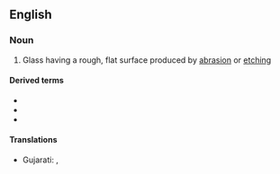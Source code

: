{{also|ground-glass}}

==English==

===Noun===
{{wikipedia}}
{{en-noun|-}}

# Glass having a rough, flat surface produced by [[abrasion]] or [[etching]]

====Derived terms====
* {{l|en|ground glass hepatocyte}}
* {{l|en|ground glass joint}}
* {{l|en|ground glass screen}}

====Translations====
{{trans-top}}
* Gujarati: {{t|gu|આંધળો કાચ}}, {{t|gu|દૂધિયો કાચ}}
{{trans-mid}}
{{trans-bottom}}